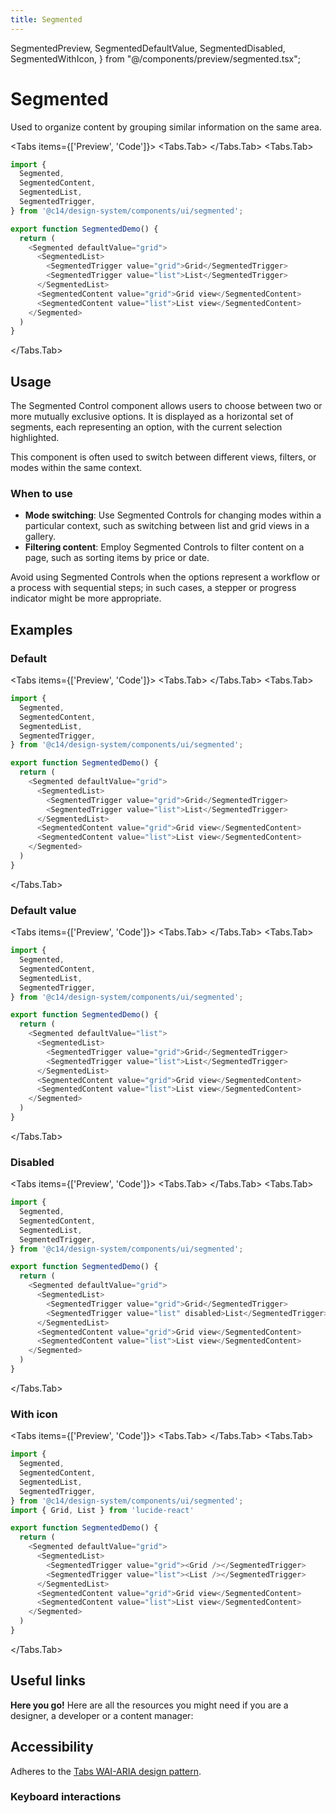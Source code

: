 ```yaml
---
title: Segmented
---
```



  SegmentedPreview,
  SegmentedDefaultValue,
  SegmentedDisabled,
  SegmentedWithIcon,
} from "@/components/preview/segmented.tsx";

# Segmented

Used to organize content by grouping similar information on the same area.

<Tabs items={['Preview', 'Code']}>
<Tabs.Tab>
  <SegmentedPreview />
</Tabs.Tab>
<Tabs.Tab>
```js copy filename="segmented.tsx"
import {
  Segmented,
  SegmentedContent,
  SegmentedList,
  SegmentedTrigger,
} from '@c14/design-system/components/ui/segmented';

export function SegmentedDemo() {
  return (
    <Segmented defaultValue="grid">
      <SegmentedList>
        <SegmentedTrigger value="grid">Grid</SegmentedTrigger>
        <SegmentedTrigger value="list">List</SegmentedTrigger>
      </SegmentedList>
      <SegmentedContent value="grid">Grid view</SegmentedContent>
      <SegmentedContent value="list">List view</SegmentedContent>
    </Segmented>
  )
}
```
</Tabs.Tab>
</Tabs>

## Usage

The Segmented Control component allows users to choose between two or more mutually exclusive options. It is displayed as a horizontal set of segments, each representing an option, with the current selection highlighted.

This component is often used to switch between different views, filters, or modes within the same context.

### When to use

- **Mode switching**: Use Segmented Controls for changing modes within a particular context, such as switching between list and grid views in a gallery.
- **Filtering content**: Employ Segmented Controls to filter content on a page, such as sorting items by price or date.

Avoid using Segmented Controls when the options represent a workflow or a process with sequential steps; in such cases, a stepper or progress indicator might be more appropriate.

## Examples

### Default

<Tabs items={['Preview', 'Code']}>
<Tabs.Tab>
  <SegmentedPreview />
</Tabs.Tab>
<Tabs.Tab>
```js copy filename="segmented.tsx"
import {
  Segmented,
  SegmentedContent,
  SegmentedList,
  SegmentedTrigger,
} from '@c14/design-system/components/ui/segmented';

export function SegmentedDemo() {
  return (
    <Segmented defaultValue="grid">
      <SegmentedList>
        <SegmentedTrigger value="grid">Grid</SegmentedTrigger>
        <SegmentedTrigger value="list">List</SegmentedTrigger>
      </SegmentedList>
      <SegmentedContent value="grid">Grid view</SegmentedContent>
      <SegmentedContent value="list">List view</SegmentedContent>
    </Segmented>
  )
}
```
</Tabs.Tab>
</Tabs>

### Default value

<Tabs items={['Preview', 'Code']}>
<Tabs.Tab>
  <SegmentedDefaultValue />
</Tabs.Tab>
<Tabs.Tab>
```js copy /defaultValue/ filename="segmented.tsx"
import {
  Segmented,
  SegmentedContent,
  SegmentedList,
  SegmentedTrigger,
} from '@c14/design-system/components/ui/segmented';

export function SegmentedDemo() {
  return (
    <Segmented defaultValue="list">
      <SegmentedList>
        <SegmentedTrigger value="grid">Grid</SegmentedTrigger>
        <SegmentedTrigger value="list">List</SegmentedTrigger>
      </SegmentedList>
      <SegmentedContent value="grid">Grid view</SegmentedContent>
      <SegmentedContent value="list">List view</SegmentedContent>
    </Segmented>
  )
}
```
</Tabs.Tab>
</Tabs>

### Disabled

<Tabs items={['Preview', 'Code']}>
<Tabs.Tab>
  <SegmentedDisabled />
</Tabs.Tab>
<Tabs.Tab>
```js copy /disabled/ filename="segmented.tsx"
import {
  Segmented,
  SegmentedContent,
  SegmentedList,
  SegmentedTrigger,
} from '@c14/design-system/components/ui/segmented';

export function SegmentedDemo() {
  return (
    <Segmented defaultValue="grid">
      <SegmentedList>
        <SegmentedTrigger value="grid">Grid</SegmentedTrigger>
        <SegmentedTrigger value="list" disabled>List</SegmentedTrigger>
      </SegmentedList>
      <SegmentedContent value="grid">Grid view</SegmentedContent>
      <SegmentedContent value="list">List view</SegmentedContent>
    </Segmented>
  )
}
```
</Tabs.Tab>
</Tabs>

### With icon

<Tabs items={['Preview', 'Code']}>
<Tabs.Tab>
  <SegmentedWithIcon />
</Tabs.Tab>
<Tabs.Tab>
```js copy filename="segmented.tsx"
import {
  Segmented,
  SegmentedContent,
  SegmentedList,
  SegmentedTrigger,
} from '@c14/design-system/components/ui/segmented';
import { Grid, List } from 'lucide-react'

export function SegmentedDemo() {
  return (
    <Segmented defaultValue="grid">
      <SegmentedList>
        <SegmentedTrigger value="grid"><Grid /></SegmentedTrigger>
        <SegmentedTrigger value="list"><List /></SegmentedTrigger>
      </SegmentedList>
      <SegmentedContent value="grid">Grid view</SegmentedContent>
      <SegmentedContent value="list">List view</SegmentedContent>
    </Segmented>
  )
}
```
</Tabs.Tab>
</Tabs>

## Useful links

**Here you go!** Here are all the resources you might need if you are a designer, a developer or a content manager:

<Cards className="mt-8">
  <Card
    title="🪄 Figma"
    href="https://www.figma.com/design/GURLNa08cG0eTbioJtPwub/%F0%9F%92%BE-C14%2Fdesign-system?node-id=763-4078&t=jWCgbJWcyEzdpwjF-1"
  />
  <Card
    title="🐝 API Reference"
    href="https://www.radix-ui.com/primitives/docs/components/tabs#api-reference"
  />
</Cards>

## Accessibility

Adheres to the [Tabs WAI-ARIA design pattern](https://www.w3.org/WAI/ARIA/apg/patterns/tabs/).

### Keyboard interactions

<AccessibilityTable rows={segmentedAccessibilityData} />
